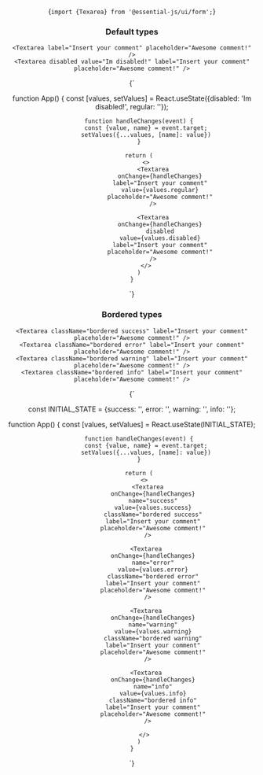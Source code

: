 
<Header pretitle="Form" title="Texarea" />

<CopyableCode>{`import {Texarea} from '@essential-js/ui/form';`}</CopyableCode>

<section>
	<h3>Default types</h3>

    <Textarea label="Insert your comment" placeholder="Awesome comment!" />
    <Textarea disabled value="Im disabled!" label="Insert your comment" placeholder="Awesome comment!" />

</section>

<CopyableCode>
{`

function App() {
const [values, setValues] = React.useState({disabled: 'Im disabled!', regular: ''});

        function handleChanges(event) {
            const {value, name} = event.target;
            setValues({...values, [name]: value})
        }

        return (
            <>
                <Textarea
                    onChange={handleChanges}
                    label="Insert your comment"
                    value={values.regular}
                    placeholder="Awesome comment!"
                />

                <Textarea
                    onChange={handleChanges}
                    disabled
                    value={values.disabled}
                    label="Insert your comment"
                    placeholder="Awesome comment!"
                />
            </>
        )
    }

`}

</CopyableCode>

<section>
	<h3>Bordered types</h3>

    <Textarea className="bordered success" label="Insert your comment" placeholder="Awesome comment!" />
    <Textarea className="bordered error" label="Insert your comment" placeholder="Awesome comment!" />
    <Textarea className="bordered warning" label="Insert your comment" placeholder="Awesome comment!" />
    <Textarea className="bordered info" label="Insert your comment" placeholder="Awesome comment!" />

</section>

<CopyableCode>
{`

const INITIAL_STATE = {success: '', error: '', warning: '', info: ''};

function App() {
const [values, setValues] = React.useState(INITIAL_STATE);

        function handleChanges(event) {
            const {value, name} = event.target;
            setValues({...values, [name]: value})
        }

        return (
           <>
             <Textarea
                onChange={handleChanges}
                name="success"
                value={values.success}
                className="bordered success"
                label="Insert your comment"
                placeholder="Awesome comment!"
             />

            <Textarea
                onChange={handleChanges}
                name="error"
                value={values.error}
                className="bordered error"
                label="Insert your comment"
                placeholder="Awesome comment!"
             />

            <Textarea
                onChange={handleChanges}
                name="warning"
                value={values.warning}
                className="bordered warning"
                label="Insert your comment"
                placeholder="Awesome comment!"
             />

            <Textarea
                onChange={handleChanges}
                name="info"
                value={values.info}
                className="bordered info"
                label="Insert your comment"
                placeholder="Awesome comment!"
             />

           </>
        )
    }

`}

</CopyableCode>
